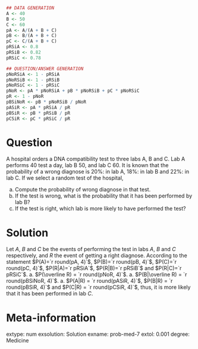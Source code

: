 
```r
## DATA GENERATION
A <- 40
B <- 50
C <- 60
pA <- A/(A + B + C)
pB <- B/(A + B + C)
pC <- C/(A + B + C)
pRSiA <- 0.8
pRSiB <- 0.82
pRSiC <- 0.78

## QUESTION/ANSWER GENERATION
pNoRSiA <- 1 - pRSiA 
pNoRSiB <- 1 - pRSiB
pNoRSiC <- 1 - pRSiC
pNoR <- pA * pNoRSiA + pB * pNoRSiB + pC * pNoRSiC
pR <- 1 - pNoR
pBSiNoR <- pB * pNoRSiB / pNoR
pASiR <- pA * pRSiA / pR
pBSiR <- pB * pRSiB / pR
pCSiR <- pC * pRSiC / pR
```

Question
========
	
A hospital orders a DNA compatibility test to three labs A, B and C. Lab A performs 40 test a day, lab B 50, and lab C 60. It is known that the probability of a wrong diagnose is 20%: in lab A, 18%: in lab B and 22%: in lab C. If we select a random test of the hospital,

a. Compute the probability of wrong diagnose in that test.
a. If the test is wrong, what is the probability that it has been performed by lab B?
a. If the test is right, which lab is more likely to have performed the test?

Solution
========
Let $A$, $B$ and $C$ be the events of performing the test in labs $A$, $B$ and $C$ respectively, and $R$ the event of getting a right diagnose. According to the statement $P(A)=`r round(pA, 4)`$, $P(B)=`r round(pB, 4)`$, $P(C)=`r round(pC, 4)`$, $P(R|A)=`r pRSiA`$, $P(R|B)=`r pRSiB`$ and $P(R|C)=`r pRSiC`$.
a. $P(\overline R) = `r round(pNoR, 4)`$.
a. $P(B|\overline R) = `r round(pBSiNoR, 4)`$.
a. $P(A|R) = `r round(pASiR, 4)`$, $P(B|R) = `r round(pBSiR, 4)`$ and $P(C|R) = `r round(pCSiR, 4)`$, thus, it is more likely that it has been performed in lab $C$.

Meta-information 
================
extype: num
exsolution: Solution
exname: prob-med-7
extol: 0.001
degree: Medicine
 

